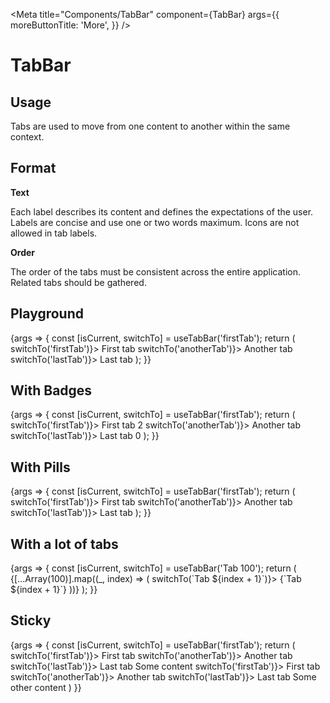 
<Meta
  title="Components/TabBar"
  component={TabBar}
  args={{
    moreButtonTitle: 'More',
  }}
/>

# TabBar

## Usage

Tabs are used to move from one content to another within the same context.

## Format

**Text**

Each label describes its content and defines the expectations of the user. Labels are concise and use one or two words maximum. Icons are not allowed in tab labels.

**Order**

The order of the tabs must be consistent across the entire application. Related tabs should be gathered.

## Playground

<Canvas>
  <Story name="Standard">
    {args => {
      const [isCurrent, switchTo] = useTabBar('firstTab');
      return (
        <TabBar {...args}>
          <TabBar.Tab isActive={isCurrent('firstTab')} onClick={() => switchTo('firstTab')}>
            First tab
          </TabBar.Tab>
          <TabBar.Tab isActive={isCurrent('anotherTab')} onClick={() => switchTo('anotherTab')}>
            Another tab
          </TabBar.Tab>
          <TabBar.Tab isActive={isCurrent('lastTab')} onClick={() => switchTo('lastTab')}>
            Last tab
          </TabBar.Tab>
        </TabBar>
      );
    }}
  </Story>
</Canvas>

<ArgsTable story="Standard" />

## With Badges

<Canvas>
  <Story name="With Badges">
    {args => {
      const [isCurrent, switchTo] = useTabBar('firstTab');
      return (
        <TabBar {...args}>
          <TabBar.Tab isActive={isCurrent('firstTab')} onClick={() => switchTo('firstTab')}>
            First tab <Badge level="warning">2</Badge>
          </TabBar.Tab>
          <TabBar.Tab isActive={isCurrent('anotherTab')} onClick={() => switchTo('anotherTab')}>
            Another tab
          </TabBar.Tab>
          <TabBar.Tab isActive={isCurrent('lastTab')} onClick={() => switchTo('lastTab')}>
            Last tab <Badge level="danger">0</Badge>
          </TabBar.Tab>
        </TabBar>
      );
    }}
  </Story>
</Canvas>

## With Pills

<Canvas>
  <Story name="With Pills">
    {args => {
      const [isCurrent, switchTo] = useTabBar('firstTab');
      return (
        <TabBar {...args}>
          <TabBar.Tab isActive={isCurrent('firstTab')} onClick={() => switchTo('firstTab')}>
            First tab <Pill level="warning" />
          </TabBar.Tab>
          <TabBar.Tab isActive={isCurrent('anotherTab')} onClick={() => switchTo('anotherTab')}>
            Another tab
          </TabBar.Tab>
          <TabBar.Tab isActive={isCurrent('lastTab')} onClick={() => switchTo('lastTab')}>
            Last tab <Pill level="danger" />
          </TabBar.Tab>
        </TabBar>
      );
    }}
  </Story>
</Canvas>

## With a lot of tabs

<Canvas>
  <Story name="Lot of tabs">
    {args => {
      const [isCurrent, switchTo] = useTabBar('Tab 100');
      return (
        <TabBar {...args}>
          {[...Array(100)].map((_, index) => (
            <TabBar.Tab key={index} isActive={isCurrent(`Tab ${index + 1}`)} onClick={() => switchTo(`Tab ${index + 1}`)}>
              {`Tab ${index + 1}`}
            </TabBar.Tab>
          ))}
        </TabBar>
      );
    }}
  </Story>
</Canvas>

## Sticky

<Canvas>
  <Story name="Sticky">
    {args => {
      const [isCurrent, switchTo] = useTabBar('firstTab');
      return (<Scrollable height={300}>
        <TabBar sticky={0}>
          <TabBar.Tab isActive={isCurrent('firstTab')} onClick={() => switchTo('firstTab')}>
            First tab <Pill level="warning" />
          </TabBar.Tab>
          <TabBar.Tab isActive={isCurrent('anotherTab')} onClick={() => switchTo('anotherTab')}>
            Another tab
          </TabBar.Tab>
          <TabBar.Tab isActive={isCurrent('lastTab')} onClick={() => switchTo('lastTab')}>
            Last tab <Pill level="danger" />
          </TabBar.Tab>
        </TabBar>
        <Content height={400}>Some content</Content>
        <TabBar sticky={0}>
          <TabBar.Tab isActive={isCurrent('firstTab')} onClick={() => switchTo('firstTab')}>
            First tab <Pill level="warning" />
          </TabBar.Tab>
          <TabBar.Tab isActive={isCurrent('anotherTab')} onClick={() => switchTo('anotherTab')}>
            Another tab
          </TabBar.Tab>
          <TabBar.Tab isActive={isCurrent('lastTab')} onClick={() => switchTo('lastTab')}>
            Last tab <Pill level="danger" />
          </TabBar.Tab>
        </TabBar>
        <Content height={400}>Some other content</Content>
      </Scrollable>)
    }}
  </Story>
</Canvas>
